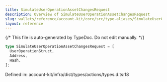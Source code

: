 ```yaml
---
title: SimulateUserOperationAssetChangesRequest
description: Overview of SimulateUserOperationAssetChangesRequest
slug: wallets/reference/account-kit/core/src/type-aliases/SimulateUserOperationAssetChangesRequest
layout: reference
---
```


{/* This file is auto-generated by TypeDoc. Do not edit manually. */}

```ts
type SimulateUserOperationAssetChangesRequest = [
  UserOperationStruct,
  Address,
  Hash,
];
```

Defined in: account-kit/infra/dist/types/actions/types.d.ts:18
